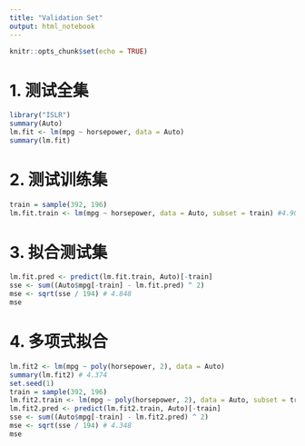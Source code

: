 ```yaml
---
title: "Validation Set"
output: html_notebook
---
```



```r
knitr::opts_chunk$set(echo = TRUE)
```

# 1. 测试全集
```R
library("ISLR")
summary(Auto)
lm.fit <- lm(mpg ~ horsepower, data = Auto)
summary(lm.fit)
```
# 2. 测试训练集
```R
train = sample(392, 196)
lm.fit.train <- lm(mpg ~ horsepower, data = Auto, subset = train) #4.904
```

# 3. 拟合测试集
```R
lm.fit.pred <- predict(lm.fit.train, Auto)[-train]
sse <- sum((Auto$mpg[-train] - lm.fit.pred) ^ 2)
mse <- sqrt(sse / 194) # 4.848
mse
```

# 4. 多项式拟合
```r
lm.fit2 <- lm(mpg ~ poly(horsepower, 2), data = Auto)
summary(lm.fit2) # 4.374
set.seed(1)
train = sample(392, 196)
lm.fit2.train <- lm(mpg ~ poly(horsepower, 2), data = Auto, subset = train)
lm.fit2.pred <- predict(lm.fit2.train, Auto)[-train]
sse <- sum((Auto$mpg[-train] - lm.fit2.pred) ^ 2)
mse <- sqrt(sse / 194) # 4.348
mse
```